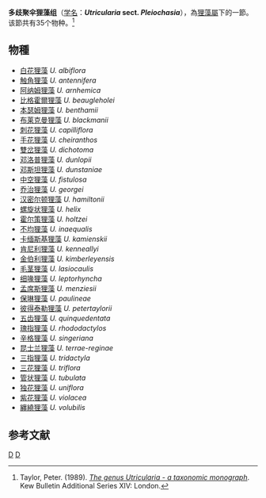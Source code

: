 {{noteTA
|G1=Carnivorous Plant
}}
{{Automatic Taxobox
| image = Utricularia dichotoma.jpg
| image_caption = [[雙岔狸藻|雙岔狸藻]]
| sectio = Pleiochasia
| authority = [[Kamiénski|Kamiénski]], 1891
| subdivision_ranks = [[物種|物種]]
| subdivision = 34種，詳見內文
| type_species = 
| type_species_authority = 
| synonyms = 
}}

'''多歧聚伞狸藻组'''（[[学名|学名]]：'''''Utricularia'' sect. ''Pleiochasia'''''），為[[狸藻屬|狸藻屬]]下的一節。该節共有35个物种。<ref name="Taylor 1989">Taylor, Peter. (1989). ''[[狸藻属——分类学专著|The genus Utricularia - a taxonomic monograph]]''. Kew Bulletin Additional Series XIV: London.</ref>

== 物種 ==
* [[白花狸藻|白花狸藻]] ''U. albiflora''
* [[触角狸藻|触角狸藻]] ''U. antennifera''
* [[阿纳姆狸藻|阿纳姆狸藻]] ''U. arnhemica''
* [[比格霍爾狸藻|比格霍爾狸藻]] ''U. beaugleholei''
* [[本瑟姆狸藻|本瑟姆狸藻]] ''U. benthamii''
* [[布莱克曼狸藻|布莱克曼狸藻]] ''U. blackmanii''
* [[刺花狸藻|刺花狸藻]] ''U. capilliflora''
* [[手花狸藻|手花狸藻]] ''U. cheiranthos''
* [[雙岔狸藻|雙岔狸藻]] ''U. dichotoma''
* [[邓洛普狸藻|邓洛普狸藻]] ''U. dunlopii''
* [[邓斯坦狸藻|邓斯坦狸藻]] ''U. dunstaniae''
* [[中空狸藻|中空狸藻]] ''U. fistulosa''
* [[乔治狸藻|乔治狸藻]] ''U. georgei''
* [[汉密尔顿狸藻|汉密尔顿狸藻]] ''U. hamiltonii''
* [[螺旋状狸藻|螺旋状狸藻]] ''U. helix''
* [[霍尔策狸藻|霍尔策狸藻]] ''U. holtzei''
* [[不均狸藻|不均狸藻]] ''U. inaequalis''
* [[卡缅斯基狸藻|卡缅斯基狸藻]] ''U. kamienskii''
* [[肯尼利狸藻|肯尼利狸藻]] ''U. kenneallyi''
* [[金伯利狸藻|金伯利狸藻]] ''U. kimberleyensis''
* [[毛茎狸藻|毛茎狸藻]] ''U. lasiocaulis''
* [[细喙狸藻|细喙狸藻]] ''U. leptorhyncha''
* [[孟席斯狸藻|孟席斯狸藻]] ''U. menziesii''
* [[保琳狸藻|保琳狸藻]] ''U. paulineae''
* [[彼得泰勒狸藻|彼得泰勒狸藻]]  ''U. petertaylorii''
* [[五齿狸藻|五齿狸藻]] ''U. quinquedentata''
* [[瑰指狸藻|瑰指狸藻]] ''U. rhododactylos''
* [[辛格狸藻|辛格狸藻]] ''U. singeriana''
* [[昆士兰狸藻|昆士兰狸藻]] ''U. terrae-reginae''
* [[三指狸藻|三指狸藻]] ''U. tridactyla''
* [[三花狸藻|三花狸藻]] ''U. triflora''
* [[管状狸藻|管状狸藻]] ''U. tubulata''
* [[独花狸藻|独花狸藻]] ''U. uniflora''
* [[紫花狸藻|紫花狸藻]] ''U. violacea''
* [[纏繞狸藻|纏繞狸藻]] ''U. volubilis''

== 参考文献 ==
{{Reflist}}

{{Utricularia}}
{{Taxonbar|from=Q7903182}}

[[Category:狸藻屬|D]]
[[Category:多歧聚伞狸藻组|D]]


{{狸藻属小作品}}